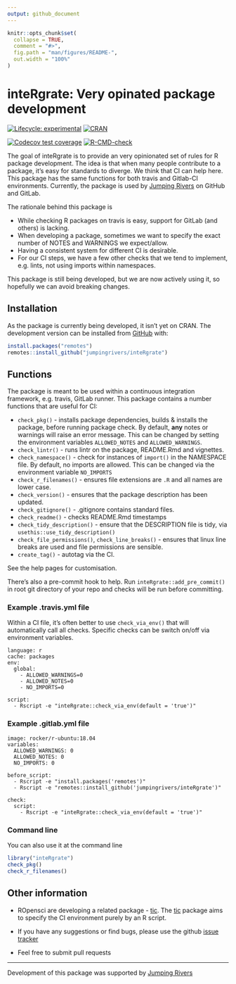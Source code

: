 ```yaml
---
output: github_document
---
```


<!-- README.md is generated from README.Rmd. Please edit that file -->

```r
knitr::opts_chunk$set(
  collapse = TRUE,
  comment = "#>",
  fig.path = "man/figures/README-",
  out.width = "100%"
)
```

# inteRgrate: Very opinated package development

<!-- badges: start -->
[![Lifecycle: experimental](https://img.shields.io/badge/lifecycle-experimental-orange.svg)](https://www.tidyverse.org/lifecycle/#experimental)
[![CRAN](http://www.r-pkg.org/badges/version/inteRgrate)](https://cran.r-project.org/package=inteRgrate)
<!-- [![codecov.io](https://codecov.io/github/csgillespie/poweRlaw/coverage.svg?branch=master)](https://codecov.io/github/csgillespie/poweRlaw?branch=master) -->
<!-- [![Downloads](http://cranlogs.r-pkg.org/badges/poweRlaw?color=brightgreen)](https://cran.r-project.org/package=poweRlaw) -->

[![Codecov test coverage](https://codecov.io/gh/jumpingrivers/inteRgrate/branch/master/graph/badge.svg)](https://codecov.io/gh/jumpingrivers/inteRgrate?branch=master)
[![R-CMD-check](https://github.com/jumpingrivers/inteRgrate/workflows/R-CMD-check/badge.svg)](https://github.com/jumpingrivers/inteRgrate/actions)
<!-- badges: end -->

The goal of inteRgrate is to provide an very opinionated set of rules for R package development.
The idea is that when many people contribute to a package, it's easy for standards to diverge. We
think that CI can help here. 
This package has the same functions for both travis and Gitlab-CI environments.
Currently, the package is used by [Jumping Rivers](https://www.jumpingrivers.com) on GitHub and 
GitLab.

The rationale behind this package is

 * While checking R packages on travis is easy, support for GitLab (and others) is lacking.
 * When developing a package, sometimes we want to specify the exact number of NOTES
 and WARNINGS we expect/allow.
 * Having a consistent system for different CI is desirable.
 * For our CI steps, we have a few other checks that we tend to implement, e.g. lints, not
 using imports within namespaces.
 
This package is still being developed, but we are now actively using it, so hopefully we can
avoid breaking changes.

## Installation

As the package is currently being developed, it isn't yet on CRAN. 
The development version can be installed from [GitHub](https://github.com/) with:

```r
install.packages("remotes")
remotes::install_github("jumpingrivers/inteRgrate")
```

## Functions

The package is meant to be used within a continuous integration framework, e.g. travis, GitLab 
runner. This package contains a number functions that are useful for CI:

 * `check_pkg()` - installs package dependencies, builds & installs the package, before 
  running package check. By default, __any__ notes or warnings will raise an error message.
  This can be changed by setting the environment variables `ALLOWED_NOTES` and 
  `ALLOWED_WARNINGS`.
 * `check_lintr()` - runs lintr on the package, README.Rmd and vignettes. 
 * `check_namespace()` - check for instances of `import()` in the NAMESPACE file. By default, 
 no imports are allowed. This can be changed via the environment variable `NO_IMPORTS`
 * `check_r_filenames()` - ensures file extensions are `.R` and all names are lower case.
 * `check_version()` - ensures that the package description has been updated.
 * `check_gitignore()` - .gitignore contains standard files.
 * `check_readme()` - checks README.Rmd timestamps
 * `check_tidy_description()` - ensure that the DESCRIPTION file is tidy, 
 via `usethis::use_tidy_description()`
 * `check_file_permissions()`, `check_line_breaks()` -  ensures that linux line breaks are used and file permissions are
 sensible.
 * `create_tag()` - autotag via the CI.

See the help pages for customisation.

There's also a pre-commit hook to help. Run `inteRgrate::add_pre_commit()` in root git directory
of your repo and checks will be run before committing.

### Example .travis.yml file

Within a CI file, it's often better to use `check_via_env()` that will automatically call all checks.
Specific checks can be switch on/off via environment variables.

```
language: r
cache: packages
env:
  global:
    - ALLOWED_WARNINGS=0
    - ALLOWED_NOTES=0
    - NO_IMPORTS=0

script:
  - Rscript -e "inteRgrate::check_via_env(default = 'true')"
```

### Example .gitlab.yml file

```
image: rocker/r-ubuntu:18.04
variables:
  ALLOWED_WARNINGS: 0
  ALLOWED_NOTES: 0
  NO_IMPORTS: 0

before_script:
  - Rscript -e "install.packages('remotes')"
  - Rscript -e "remotes::install_github('jumpingrivers/inteRgrate')"

check:
  script:
    - Rscript -e "inteRgrate::check_via_env(default = 'true')"
```

### Command line

You can also use it at the command line

```r
library("inteRgrate")
check_pkg()
check_r_filenames()
```

Other information
-----------------

  * ROpensci are developing a related package - [tic](https://github.com/ropenscilabs/tic).
  The [tic](https://github.com/ropenscilabs/tic) package aims to specify the CI environment purely by an R script.
  
  * If you have any suggestions or find bugs, please use the github [issue tracker](https://github.com/jumpingrivers/inteRgrate/issues)

  * Feel free to submit pull requests

---

Development of this package was supported by [Jumping Rivers](https://www.jumpingrivers.com)



